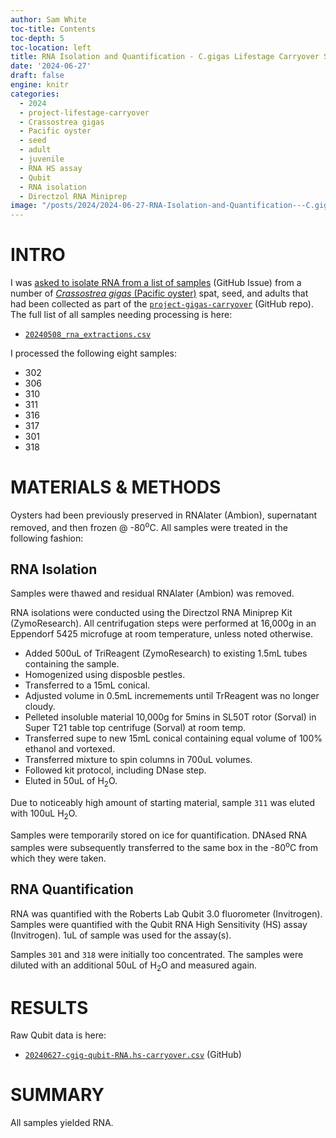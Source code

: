 ```yaml
---
author: Sam White
toc-title: Contents
toc-depth: 5
toc-location: left
title: RNA Isolation and Quantification - C.gigas Lifestage Carryover Seed Juvenile and Adult
date: '2024-06-27'
draft: false
engine: knitr
categories: 
  - 2024
  - project-lifestage-carryover
  - Crassostrea gigas
  - Pacific oyster
  - seed
  - adult
  - juvenile
  - RNA HS assay
  - Qubit
  - RNA isolation
  - Directzol RNA Miniprep
image: "/posts/2024/2024-06-27-RNA-Isolation-and-Quantification---C.gigas-Lifestage-Carryover-Seed-Juvenile-and-Adult/20240627-cgig-RNA-tubes-01.jpg"
---
```

# INTRO

I was [asked to isolate RNA from a list of samples](https://github.com/RobertsLab/resources/issues/1891) (GitHub Issue) from a number of [_Crassostrea gigas_ (Pacific oyster)](http://en.wikipedia.org/wiki/Pacific_oyster) spat, seed, and adults that had been collected as part of the [`project-gigas-carryover`](https://github.com/RobertsLab/project-gigas-carryover/tree/main/lifestage_carryover) (GitHub repo). The full list of all samples needing processing is here:

- [`20240508_rna_extractions.csv`](https://github.com/RobertsLab/project-gigas-carryover/blob/main/lifestage_carryover/data/sampling_metadata/20240508_rna_extractions.csv)

I processed the following eight samples:


- 302
- 306
- 310
- 311
- 316
- 317
- 301
- 318


# MATERIALS & METHODS
Oysters had been previously preserved in RNAlater (Ambion), supernatant removed, and then frozen @ -80<sup>o</sup>C. All samples were treated in the following fashion:

## RNA Isolation
Samples were thawed and residual RNAlater (Ambion) was removed.

RNA isolations were conducted using the Directzol RNA Miniprep Kit (ZymoResearch). All centrifugation steps were performed at 16,000g in an Eppendorf 5425 microfuge at room temperature, unless noted otherwise.

- Added 500uL of TriReagent (ZymoResearch) to existing 1.5mL tubes containing the sample.
- Homogenized using disposble pestles.
- Transferred to a 15mL conical.
- Adjusted volume in 0.5mL incremements until TrReagent was no longer cloudy.
- Pelleted insoluble material 10,000g for 5mins in SL50T rotor (Sorval) in Super T21 table top centrifuge (Sorval) at room temp.
- Transferred supe to new 15mL conical containing equal volume of 100% ethanol and vortexed.
- Transferred mixture to spin columns in 700uL volumes.
- Followed kit protocol, including DNase step.
- Eluted in 50uL of H<sub>2</sub>O.

::: {.callout-note}
Due to noticeably high amount of starting material, sample `311` was eluted with 100uL H<sub>2</sub>O.
:::


Samples were temporarily stored on ice for quantification. DNAsed RNA samples were subsequently transferred to the same box in the -80<sup>o</sup>C from which they were taken.

## RNA Quantification
RNA was quantified with the Roberts Lab Qubit 3.0 fluorometer (Invitrogen). Samples were quantified with the Qubit RNA High Sensitivity (HS) assay (Invitrogen). 1uL of sample was used for the assay(s).

::: {.callout-note}
Samples `301` and `318` were initially too concentrated. The samples were diluted with an additional 50uL of H<sub>2</sub>O and measured again.
:::

# RESULTS

Raw Qubit data is here:

- [`20240627-cgig-qubit-RNA.hs-carryover.csv`](https://github.com/RobertsLab/project-gigas-carryover/blob/main/lifestage_carryover/data/qubit/20240627-cgig-qubit-RNA.hs-carryover.csv) (GitHub)



# SUMMARY

All samples yielded RNA.